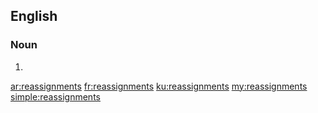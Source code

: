 ==English==

===Noun===
{{head|en|plural}}

# {{plural of|reassignment|lang=en|nocat=1}}

[[ar:reassignments]]
[[fr:reassignments]]
[[ku:reassignments]]
[[my:reassignments]]
[[simple:reassignments]]
